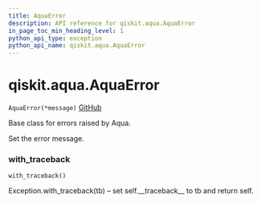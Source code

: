 ```yaml
---
title: AquaError
description: API reference for qiskit.aqua.AquaError
in_page_toc_min_heading_level: 1
python_api_type: exception
python_api_name: qiskit.aqua.AquaError
---
```


<span id="qiskit-aqua-aquaerror" />

# qiskit.aqua.AquaError

<span id="qiskit.aqua.AquaError" />

`AquaError(*message)` [GitHub](https://github.com/qiskit-community/qiskit-aqua/tree/stable/0.8/qiskit/aqua/aqua_error.py "view source code")

Base class for errors raised by Aqua.

Set the error message.

### with\_traceback

<span id="qiskit.aqua.AquaError.with_traceback" />

`with_traceback()`

Exception.with\_traceback(tb) – set self.\_\_traceback\_\_ to tb and return self.

